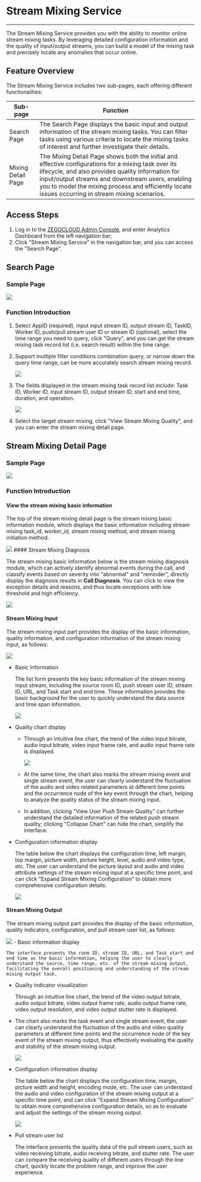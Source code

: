 # Stream Mixing Service

---

The Stream Mixing Service provides you with the ability to monitor online stream mixing tasks. By leveraging detailed configuration information and the quality of input/output streams, you can build a model of the mixing task and precisely locate any anomalies that occur online.

## Feature Overview

The Stream Mixing Service includes two sub-pages, each offering different functionalities:

| Sub-page         | Function                                                                                                                                            |
|------------------|-----------------------------------------------------------------------------------------------------------------------------------------------------|
| Search Page      | The Search Page displays the basic input and output information of the stream mixing tasks. You can filter tasks using various criteria to locate the mixing tasks of interest and further investigate their details. |
| Mixing Detail Page | The Mixing Detail Page shows both the initial and effective configurations for a mixing task over its lifecycle, and also provides quality information for input/output streams and downstream users, enabling you to model the mixing process and efficiently locate issues occurring in stream mixing scenarios. |

## Access Steps
1. Log in to the [ZEGOCLOUD Admin Console](https://console.zegocloud.com/), and enter Analytics Dashboard from the left navigation bar;
2. Click "Stream Mixing Service" in the navigation bar, and you can access the "Search Page".

## Search Page

### Sample Page

<Frame width="auto" height="auto" >
  <img src="https://media-resource.spreading.io/docuo/workspace564/27e54a759d23575969552654cb45bf89/a4685c7339.png" />
</Frame>

### Function Introduction
1. Select AppID (required), input input stream ID, output stream ID, TaskID, Worker ID, push/pull stream user ID or stream ID (optional), select the time range you need to query, click "Query", and you can get the stream mixing task record list (i.e. search result) within the time range.
2. Support multiple filter conditions combination query, or narrow down the query time range, can be more accurately search stream mixing record.
    <Frame width="auto" height="auto" >
      <img src="https://media-resource.spreading.io/docuo/workspace564/27e54a759d23575969552654cb45bf89/e77dad86d5.png" />
    </Frame>


3. The fields displayed in the stream mixing task record list include: Task ID, Worker ID, input stream ID, output stream ID, start and end time, duration, and operation.
    <Frame width="auto" height="auto" >
      <img src="https://media-resource.spreading.io/docuo/workspace564/27e54a759d23575969552654cb45bf89/3e4c327e8a.png" />
    </Frame>
4. Select the target stream mixing, click "View Stream Mixing Quality", and you can enter the stream mixing detail page.

## Stream Mixing Detail Page

### Sample Page

<Frame width="auto" height="auto" >
  <img src="https://media-resource.spreading.io/docuo/workspace564/27e54a759d23575969552654cb45bf89/e67a5c062d.png" />
</Frame>


### Function Introduction

#### View the stream mixing basic information

The top of the stream mixing detail page is the stream mixing basic information module, which displays the basic information including stream mixing task_id, worker_id, stream mixing method, and stream mixing initiation method.

<Frame width="auto" height="auto" >
  <img src="https://media-resource.spreading.io/docuo/workspace564/27e54a759d23575969552654cb45bf89/c20278262e.png"  />
</Frame>
#### Stream Mixing Diagnosis

The stream mixing basic information below is the stream mixing diagnosis module, which can actively identify abnormal events during the call, and classify events based on severity into "abnormal" and "reminder", directly display the diagnosis results in **Call Diagnosis**. You can click to view the exception details and reasons, and thus locate exceptions with low threshold and high efficiency.

<Frame width="auto" height="auto" >
  <img src="https://media-resource.spreading.io/docuo/workspace564/27e54a759d23575969552654cb45bf89/de4e593117.png"  />
</Frame>

#### Stream Mixing Input

The stream mixing input part provides the display of the basic information, quality information, and configuration information of the stream mixing input, as follows:
<Frame width="auto" height="auto" >
  <img src="https://media-resource.spreading.io/docuo/workspace564/27e54a759d23575969552654cb45bf89/0efdfe1c40.png" />
</Frame>

- Basic Information

    The list form presents the key basic information of the stream mixing input stream, including the source room ID, push stream user ID, stream ID, URL, and Task start and end time. These information provides the basic background for the user to quickly understand the data source and time span information.

    <Frame width="auto" height="auto" >
      <img src="https://media-resource.spreading.io/docuo/workspace564/27e54a759d23575969552654cb45bf89/0095a401b9.png"/>
    </Frame>
- Quality chart display
  - Through an intuitive line chart, the trend of the video input bitrate, audio input bitrate, video input frame rate, and audio input frame rate is displayed.

    <Frame width="auto" height="auto" >
      <img src="https://media-resource.spreading.io/docuo/workspace564/27e54a759d23575969552654cb45bf89/606a2459f1.png"  />
    </Frame>
        
  - At the same time, the chart also marks the stream mixing event and single stream event, the user can clearly understand the fluctuation of the audio and video related parameters at different time points and the occurrence node of the key event through the chart, helping to analyze the quality status of the stream mixing input.
  - In addition, clicking "View User Push Stream Quality" can further understand the detailed information of the related push stream quality; clicking "Collapse Chart" can hide the chart, simplify the interface.
- Configuration information display

    The table below the chart displays the configuration time, left margin, top margin, picture width, picture height, level, audio and video type, etc. The user can understand the picture layout and audio and video attribute settings of the stream mixing input at a specific time point, and can click "Expand Stream Mixing Configuration" to obtain more comprehensive configuration details.

    <Frame width="auto" height="auto" >
      <img src="https://media-resource.spreading.io/docuo/workspace564/27e54a759d23575969552654cb45bf89/f0a39a9c96.png" />
    </Frame>

#### Stream Mixing Output

The stream mixing output part provides the display of the basic information, quality indicators, configuration, and pull stream user list, as follows:
<Frame width="auto" height="auto" >
  <img src="https://media-resource.spreading.io/docuo/workspace564/27e54a759d23575969552654cb45bf89/1b18110c17.png" />
</Frame>
- Basic information display

    The interface presents the room ID, stream ID, URL, and Task start and end time as the basic information, helping the user to clearly understand the source, time range, etc. of the stream mixing output, facilitating the overall positioning and understanding of the stream mixing output task.
- Quality indicator visualization

    Through an intuitive line chart, the trend of the video output bitrate, audio output bitrate, video output frame rate, audio output frame rate, video output resolution, and video output stutter rate is displayed.
- The chart also marks the task event and single stream event, the user can clearly understand the fluctuation of the audio and video quality parameters at different time points and the occurrence node of the key event of the stream mixing output, thus effectively evaluating the quality and stability of the stream mixing output.

    <Frame width="auto" height="auto" >
      <img src="https://media-resource.spreading.io/docuo/workspace564/27e54a759d23575969552654cb45bf89/fe36bcec10.png" />
    </Frame>
- Configuration information display

    The table below the chart displays the configuration time, margin, picture width and height, encoding mode, etc. The user can understand the audio and video configuration of the stream mixing output at a specific time point, and can click "Expand Stream Mixing Configuration" to obtain more comprehensive configuration details, so as to evaluate and adjust the settings of the stream mixing output.

    <Frame width="auto" height="auto" >
      <img src="https://media-resource.spreading.io/docuo/workspace564/27e54a759d23575969552654cb45bf89/2e70f5828a.png" />
    </Frame>
- Pull stream user list

    The interface presents the quality data of the pull stream users, such as video receiving bitrate, audio receiving bitrate, and stutter rate. The user can compare the receiving quality of different users through the line chart, quickly locate the problem range, and improve the user experience.
